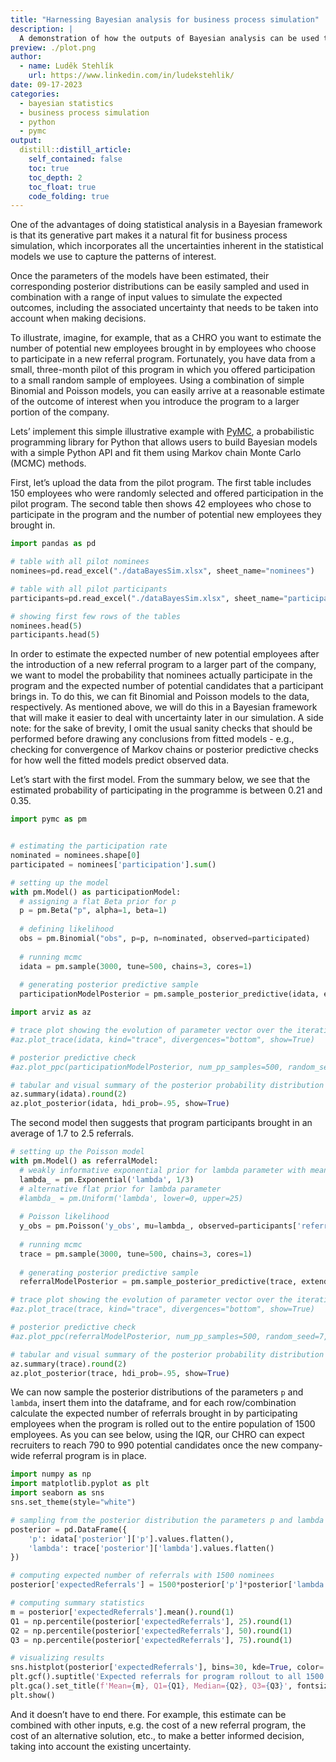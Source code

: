 ```yaml
---
title: "Harnessing Bayesian analysis for business process simulation"
description: |
  A demonstration of how the outputs of Bayesian analysis can be used to simulate business processes while preserving inherent uncertainties.
preview: ./plot.png
author:
  - name: Luděk Stehlík
    url: https://www.linkedin.com/in/ludekstehlik/
date: 09-17-2023
categories:
  - bayesian statistics
  - business process simulation
  - python
  - pymc
output:
  distill::distill_article:
    self_contained: false
    toc: true
    toc_depth: 2
    toc_float: true
    code_folding: true
---
```


One of the advantages of doing statistical analysis in a Bayesian framework is that its generative part makes it a natural fit for business process simulation, which incorporates all the uncertainties inherent in the statistical models we use to capture the patterns of interest.

Once the parameters of the models have been estimated, their corresponding posterior distributions can be easily sampled and used in combination with a range of input values to simulate the expected outcomes, including the associated uncertainty that needs to be taken into account when making decisions.

To illustrate, imagine, for example, that as a CHRO you want to estimate the number of potential new employees brought in by employees who choose to participate in a new referral program. Fortunately, you have data from a small, three-month pilot of this program in which you offered participation to a small random sample of employees. Using a combination of simple Binomial and Poisson models, you can easily arrive at a reasonable estimate of the outcome of interest when you introduce the program to a larger portion of the company.

Lets' implement this simple illustrative example with [PyMC](https://www.pymc.io/welcome.html), a probabilistic programming library for Python that allows users to build Bayesian models with a simple Python API and fit them using Markov chain Monte Carlo (MCMC) methods.

First, let's upload the data from the pilot program. The first table includes 150 employees who were randomly selected and offered participation in the pilot program. The second table then shows 42 employees who chose to participate in the program and the number of potential new employees they brought in.


```python

import pandas as pd

# table with all pilot nominees
nominees=pd.read_excel("./dataBayesSim.xlsx", sheet_name="nominees")

# table with all pilot participants
participants=pd.read_excel("./dataBayesSim.xlsx", sheet_name="participants")

# showing first few rows of the tables
nominees.head(5)
participants.head(5)

```

In order to estimate the expected number of new potential employees after the introduction of a new referral program to a larger part of the company, we want to model the probability that nominees actually participate in the program and the expected number of potential candidates that a participant brings in. To do this, we can fit Binomial and Poisson models to the data, respectively. As mentioned above, we will do this in a Bayesian framework that will make it easier to deal with uncertainty later in our simulation. A side note: for the sake of brevity, I omit the usual sanity checks that should be performed before drawing any conclusions from fitted models - e.g., checking for convergence of Markov chains or posterior predictive checks for how well the fitted models predict observed data. 

Let's start with the first model. From the summary below, we see that the estimated probability of participating in the programme is between 0.21 and 0.35.

```python

import pymc as pm


# estimating the participation rate
nominated = nominees.shape[0]
participated = nominees['participation'].sum()

# setting up the model
with pm.Model() as participationModel:
  # assigning a flat Beta prior for p
  p = pm.Beta("p", alpha=1, beta=1)
  
  # defining likelihood
  obs = pm.Binomial("obs", p=p, n=nominated, observed=participated)
  
  # running mcmc
  idata = pm.sample(3000, tune=500, chains=3, cores=1)
  
  # generating posterior predictive sample
  participationModelPosterior = pm.sample_posterior_predictive(idata, extend_inferencedata=True)

```


```python

import arviz as az

# trace plot showing the evolution of parameter vector over the iterations of Markov chain(s)
#az.plot_trace(idata, kind="trace", divergences="bottom", show=True)

# posterior predictive check
#az.plot_ppc(participationModelPosterior, num_pp_samples=500, random_seed=7, alpha=0.3, textsize=14, kind='kde', show=True)

# tabular and visual summary of the posterior probability distribution of the p parameter value
az.summary(idata).round(2)
az.plot_posterior(idata, hdi_prob=.95, show=True)

```

The second model then suggests that program participants brought in an average of 1.7 to 2.5 referrals.

```python

# setting up the Poisson model
with pm.Model() as referralModel:
  # weakly informative exponential prior for lambda parameter with mean 3
  lambda_ = pm.Exponential('lambda', 1/3)
  # alternative flat prior for lambda parameter
  #lambda_ = pm.Uniform('lambda', lower=0, upper=25)
  
  # Poisson likelihood
  y_obs = pm.Poisson('y_obs', mu=lambda_, observed=participants['referrals'])
  
  # running mcmc
  trace = pm.sample(3000, tune=500, chains=3, cores=1)
  
  # generating posterior predictive sample
  referralModelPosterior = pm.sample_posterior_predictive(trace, extend_inferencedata=True)

```


```python

# trace plot showing the evolution of parameter vector over the iterations of Markov chain(s)
#az.plot_trace(trace, kind="trace", divergences="bottom", show=True)

# posterior predictive check
#az.plot_ppc(referralModelPosterior, num_pp_samples=500, random_seed=7, alpha=0.3, textsize=14, kind='kde', show=True)

# tabular and visual summary of the posterior probability distribution of the p parameter value
az.summary(trace).round(2)
az.plot_posterior(trace, hdi_prob=.95, show=True)

```

We can now sample the posterior distributions of the parameters `p` and `lambda`, insert them into the dataframe, and for each row/combination calculate the expected number of referrals brought in by participating employees when the program is rolled out to the entire population of 1500 employees. As you can see below, using the IQR, our CHRO can expect recruiters to reach 790 to 990 potential candidates once the new company-wide referral program is in place.      


```python

import numpy as np
import matplotlib.pyplot as plt
import seaborn as sns
sns.set_theme(style="white")

# sampling from the posterior distribution the parameters p and lambda
posterior = pd.DataFrame({
    'p': idata['posterior']['p'].values.flatten(),
    'lambda': trace['posterior']['lambda'].values.flatten()
})

# computing expected number of referrals with 1500 nominees
posterior['expectedReferrals'] = 1500*posterior['p']*posterior['lambda']

# computing summary statistics
m = posterior['expectedReferrals'].mean().round(1)
Q1 = np.percentile(posterior['expectedReferrals'], 25).round(1)
Q2 = np.percentile(posterior['expectedReferrals'], 50).round(1)
Q3 = np.percentile(posterior['expectedReferrals'], 75).round(1)

# visualizing results
sns.histplot(posterior['expectedReferrals'], bins=30, kde=True, color='#5b7db6').set(xlabel ="Number of new referrals", ylabel = "Count")
plt.gcf().suptitle('Expected referrals for program rollout to all 1500 employees', fontsize=13)
plt.gca().set_title(f'Mean={m}, Q1={Q1}, Median={Q2}, Q3={Q3}', fontsize=10)
plt.show()

```

And it doesn't have to end there. For example, this estimate can be combined with other inputs, e.g. the cost of a new referral program, the cost of an alternative solution, etc., to make a better informed decision, taking into account the existing uncertainty. 
